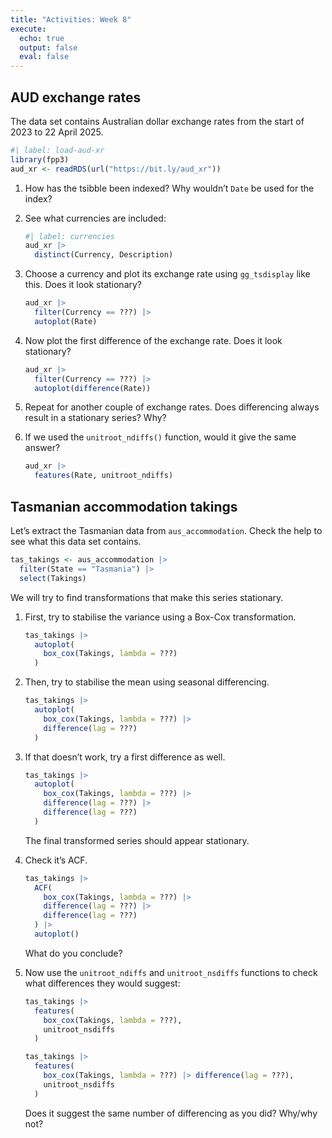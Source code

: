 ```yaml
---
title: "Activities: Week 8"
execute:
  echo: true
  output: false
  eval: false
---
```



## AUD exchange rates

The data set contains Australian dollar exchange rates from the start of 2023 to 22 April 2025.

```r
#| label: load-aud-xr
library(fpp3)
aud_xr <- readRDS(url("https://bit.ly/aud_xr"))
```

1. How has the tsibble been indexed? Why wouldn't `Date` be used for the index?

2. See what currencies are included:

   ```r
   #| label: currencies
   aud_xr |>
     distinct(Currency, Description)
   ```

3. Choose a currency and plot its exchange rate using `gg_tsdisplay` like this. Does it look stationary?

   ```r
   aud_xr |>
     filter(Currency == ???) |>
     autoplot(Rate)
   ```

4. Now plot the first difference of the exchange rate. Does it look stationary?

   ```r
   aud_xr |>
     filter(Currency == ???) |>
     autoplot(difference(Rate))
   ```

5. Repeat for another couple of exchange rates. Does differencing always result in a stationary series? Why?

6. If we used the `unitroot_ndiffs()` function, would it give the same answer?

   ```r
   aud_xr |>
     features(Rate, unitroot_ndiffs)
   ```

## Tasmanian accommodation takings

Let's extract the Tasmanian data from `aus_accommodation`. Check the help to see what this data set contains.

```r
tas_takings <- aus_accommodation |>
  filter(State == "Tasmania") |>
  select(Takings)
```

We will try to find transformations that make this series stationary.

1. First, try to stabilise the variance using a Box-Cox transformation.

   ```r
   tas_takings |>
     autoplot(
       box_cox(Takings, lambda = ???)
     )
   ```

2. Then, try to stabilise the mean using seasonal differencing.

   ```r
   tas_takings |>
     autoplot(
       box_cox(Takings, lambda = ???) |>
       difference(lag = ???)
     )
   ```

3. If that doesn't work, try a first difference as well.

   ```r
   tas_takings |>
     autoplot(
       box_cox(Takings, lambda = ???) |>
       difference(lag = ???) |>
       difference(lag = ???)
     )
   ```

   The final transformed series should appear stationary.

4. Check it's ACF.

   ```r
   tas_takings |>
     ACF(
       box_cox(Takings, lambda = ???) |>
       difference(lag = ???) |>
       difference(lag = ???)
     ) |>
     autoplot()
   ```

   What do you conclude?

5. Now use the `unitroot_ndiffs` and `unitroot_nsdiffs` functions to check what differences they would suggest:

   ```r
   tas_takings |>
     features(
       box_cox(Takings, lambda = ???),
       unitroot_nsdiffs
     )
   ```

   ```r
   tas_takings |>
     features(
       box_cox(Takings, lambda = ???) |> difference(lag = ???),
       unitroot_nsdiffs
     )
   ```

   Does it suggest the same number of differencing as you did? Why/why not?
